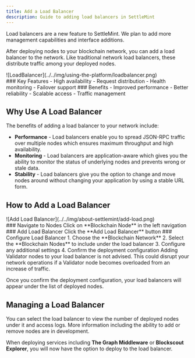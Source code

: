```yaml
---
title: Add a Load Balancer
description: Guide to adding load balancers in SettleMint
---
```



<Callout type="info">
  Load balancers are a new feature to SettleMint. We plan to add more management
  capabilities and interface additions.
</Callout>

After deploying nodes to your blockchain network, you can add a load balancer to
the network. Like traditional network load balancers, these distribute traffic
among your deployed nodes.

<div style={{ width: "70%", margin: "0 auto", display: "block" }}>
  ![LoadBalancer](../../img/using-the-platform/loadbalancer.png)
</div>

<div className="grid grid-cols-1 md:grid-cols-2 gap-6 mb-8">
  <Card>
    ### Key Features
    - High availability
    - Request distribution
    - Health monitoring
    - Failover support
  </Card>

  <Card>
    ### Benefits
    - Improved performance
    - Better reliability
    - Scalable access
    - Traffic management
  </Card>
</div>

## Why Use A Load Balancer

The benefits of adding a load balancer to your network include:

- **Performance** - Load balancers enable you to spread JSON-RPC traffic over
  multiple nodes which ensures maximum throughput and high availability.
- **Monitoring** - Load balancers are application-aware which gives you the
  ability to monitor the status of underlying nodes and prevents wrong or stale
  data.
- **Stability** - Load balancers give you the option to change and move nodes
  around without changing your application by using a stable URL form.

## How to Add a Load Balancer

<div style={{ width: "70%", margin: "0 auto", display: "block" }}>
  ![Add Load Balancer](../../img/about-settlemint/add-load.png)
</div>

<Steps>
  ### Navigate to Nodes Click on **Blockchain Node** in the left navigation ###
  Add Load Balancer Click the **Add Load Balancer** button ### Configure Load
  Balancer 1. Choose the **Blockchain Network** 2. Select the **Blockchain
  Nodes** to include under the load balancer 3. Configure any additional
  settings 4. Confirm the deployment configuration
</Steps>

<Callout type="warning">
  Adding Validator nodes to your load balancer is not advised. This could
  disrupt your network operations if a Validator node becomes overloaded from an
  increase of traffic.
</Callout>

Once you confirm the deployment configuration, your load balancers will appear
under the list of deployed nodes.

## Managing a Load Balancer

You can select the load balancer to view the number of deployed nodes under it
and access logs. More information including the ability to add or remove nodes
are in development.

When deploying services including **The Graph Middleware** or **Blockscout
Explorer**, you will now have the option to deploy to the load balancer.
